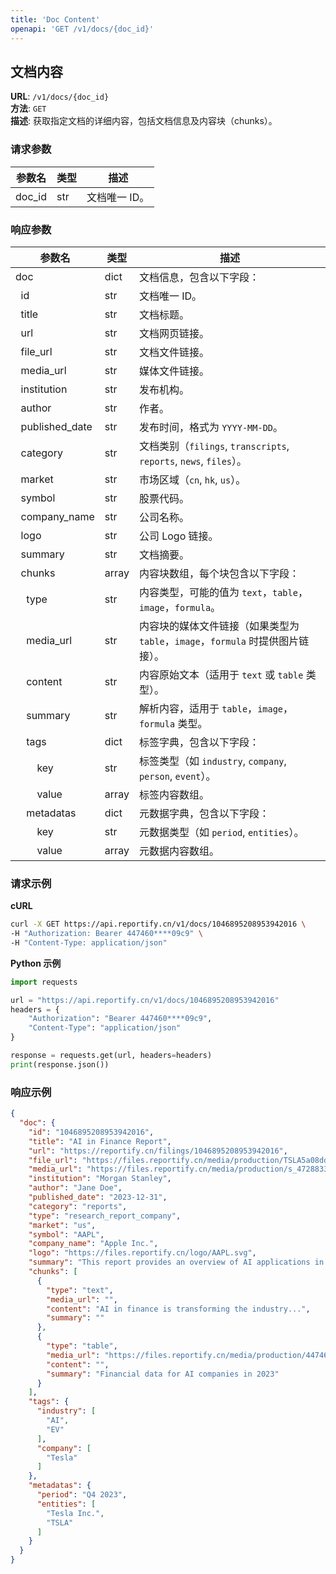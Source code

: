 ```yaml
---
title: 'Doc Content'
openapi: 'GET /v1/docs/{doc_id}'
---
```


## 文档内容

**URL**: `/v1/docs/{doc_id}`  
**方法**: `GET`  
**描述**: 获取指定文档的详细内容，包括文档信息及内容块（chunks）。

### 请求参数

| 参数名 | 类型 | 描述          |
|--------|------|---------------|
| doc_id | str  | 文档唯一 ID。 |

### 响应参数
| 参数名              | 类型    | 描述                                                           |
|------------------|-------|--------------------------------------------------------------|
| doc              | dict  | 文档信息，包含以下字段：                                                 |
| &nbsp;&nbsp;id             | str   | 文档唯一 ID。                                                     |
| &nbsp;&nbsp;title          | str   | 文档标题。                                                        |
| &nbsp;&nbsp;url            | str   | 文档网页链接。                                                      |
| &nbsp;&nbsp;file_url       | str   | 文档文件链接。                                                      |
| &nbsp;&nbsp;media_url      | str   | 媒体文件链接。                                                      |
| &nbsp;&nbsp;institution    | str   | 发布机构。                                                        |
| &nbsp;&nbsp;author         | str   | 作者。                                                          |
| &nbsp;&nbsp;published_date | str   | 发布时间，格式为 `YYYY-MM-DD`。                                       |
| &nbsp;&nbsp;category       | str   | 文档类别（`filings`, `transcripts`, `reports`, `news`, `files`）。 |
| &nbsp;&nbsp;market         | str   | 市场区域（`cn`, `hk`, `us`）。                                      |
| &nbsp;&nbsp;symbol         | str   | 股票代码。                                                        |
| &nbsp;&nbsp;company_name   | str   | 公司名称。                                                        |
| &nbsp;&nbsp;logo           | str   | 公司 Logo 链接。                                                  |
| &nbsp;&nbsp;summary        | str   | 文档摘要。                                                        |
| &nbsp;&nbsp;chunks         | array | 内容块数组，每个块包含以下字段：                                             |
| &nbsp;&nbsp;&nbsp;&nbsp;type         | str   | 内容类型，可能的值为 `text`，`table`，`image`，`formula`。                 |
| &nbsp;&nbsp;&nbsp;&nbsp;media_url    | str   | 内容块的媒体文件链接（如果类型为 `table`，`image`，`formula` 时提供图片链接）。         |
| &nbsp;&nbsp;&nbsp;&nbsp;content      | str   | 内容原始文本（适用于 `text` 或 `table` 类型）。                             |
| &nbsp;&nbsp;&nbsp;&nbsp;summary      | str   | 解析内容，适用于 `table`，`image`，`formula` 类型。                       |
| &nbsp;&nbsp;&nbsp;&nbsp;tags         | dict  | 标签字典，包含以下字段：                                                 |
| &nbsp;&nbsp;&nbsp;&nbsp;&nbsp;&nbsp;&nbsp;&nbsp;key        | str   | 标签类型（如 `industry`, `company`, `person`, `event`）。            |
| &nbsp;&nbsp;&nbsp;&nbsp;&nbsp;&nbsp;&nbsp;&nbsp;value      | array | 标签内容数组。                                                      |
| &nbsp;&nbsp;&nbsp;&nbsp;metadatas    | dict  | 元数据字典，包含以下字段：                                                |
| &nbsp;&nbsp;&nbsp;&nbsp;&nbsp;&nbsp;&nbsp;&nbsp;key        | str   | 元数据类型（如 `period`, `entities`）。                               |
| &nbsp;&nbsp;&nbsp;&nbsp;&nbsp;&nbsp;&nbsp;&nbsp;value      | array | 元数据内容数组。                                                     |

### 请求示例

**cURL**
```bash
curl -X GET https://api.reportify.cn/v1/docs/1046895208953942016 \
-H "Authorization: Bearer 447460****09c9" \
-H "Content-Type: application/json"
```

**Python 示例**
```python
import requests

url = "https://api.reportify.cn/v1/docs/1046895208953942016"
headers = {
    "Authorization": "Bearer 447460****09c9",
    "Content-Type": "application/json"
}

response = requests.get(url, headers=headers)
print(response.json())
```

### 响应示例
```json
{
  "doc": {
    "id": "1046895208953942016",
    "title": "AI in Finance Report",
    "url": "https://reportify.cn/filings/1046895208953942016",
    "file_url": "https://files.reportify.cn/media/production/TSLA5a08ddfbb97bd6486fff7a3875e7fe28_20241024183012.pdf",
    "media_url": "https://files.reportify.cn/media/production/s_4728833_9e25b61b62960211e6040eb2b81b352c.mp3",
    "institution": "Morgan Stanley",
    "author": "Jane Doe",
    "published_date": "2023-12-31",
    "category": "reports",
    "type": "research_report_company",
    "market": "us",
    "symbol": "AAPL",
    "company_name": "Apple Inc.",
    "logo": "https://files.reportify.cn/logo/AAPL.svg",
    "summary": "This report provides an overview of AI applications in finance...",
    "chunks": [
      {
        "type": "text",
        "media_url": "",
        "content": "AI in finance is transforming the industry...",
        "summary": ""
      },
      {
        "type": "table",
        "media_url": "https://files.reportify.cn/media/production/447460783945158/520072899438150/605401659404358/element/4.jpg",
        "content": "",
        "summary": "Financial data for AI companies in 2023"
      }
    ],
    "tags": {
      "industry": [
        "AI",
        "EV"
      ],
      "company": [
        "Tesla"
      ]
    },
    "metadatas": {
      "period": "Q4 2023",
      "entities": [
        "Tesla Inc.",
        "TSLA"
      ]
    }
  }
}
```

